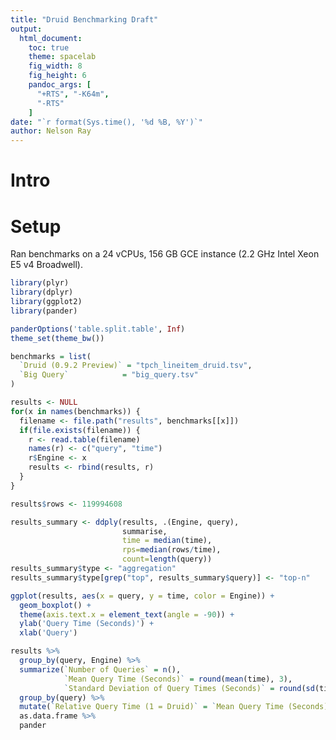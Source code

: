 ```yaml
---
title: "Druid Benchmarking Draft"
output:
  html_document:
    toc: true
    theme: spacelab
    fig_width: 8
    fig_height: 6
    pandoc_args: [
      "+RTS", "-K64m",
      "-RTS"
    ]
date: "`r format(Sys.time(), '%d %B, %Y')`"
author: Nelson Ray
---
```


# Intro

# Setup

Ran benchmarks on a 24 vCPUs, 156 GB GCE instance (2.2 GHz Intel Xeon E5 v4 Broadwell).

```r
library(plyr)
library(dplyr)
library(ggplot2)
library(pander)

panderOptions('table.split.table', Inf)
theme_set(theme_bw())

benchmarks = list(
  `Druid (0.9.2 Preview)` = "tpch_lineitem_druid.tsv",
  `Big Query`            = "big_query.tsv"
)

results <- NULL
for(x in names(benchmarks)) {
  filename <- file.path("results", benchmarks[[x]])
  if(file.exists(filename)) {
    r <- read.table(filename)
    names(r) <- c("query", "time")
    r$Engine <- x
    results <- rbind(results, r)
  }
}

results$rows <- 119994608

results_summary <- ddply(results, .(Engine, query),
                         summarise,
                         time = median(time),
                         rps=median(rows/time),
                         count=length(query))
results_summary$type <- "aggregation"
results_summary$type[grep("top", results_summary$query)] <- "top-n"

```

```r
ggplot(results, aes(x = query, y = time, color = Engine)) +
  geom_boxplot() +
  theme(axis.text.x = element_text(angle = -90)) +
  ylab('Query Time (Seconds)') +
  xlab('Query')
```

```r
results %>%
  group_by(query, Engine) %>%
  summarize(`Number of Queries` = n(),
            `Mean Query Time (Seconds)` = round(mean(time), 3),
            `Standard Deviation of Query Times (Seconds)` = round(sd(time), 3)) %>%
  group_by(query) %>%
  mutate(`Relative Query Time (1 = Druid)` = `Mean Query Time (Seconds)` / `Mean Query Time (Seconds)`[`Engine` == 'Druid (0.9.2 Preview)']) %>%
  as.data.frame %>%
  pander
```
